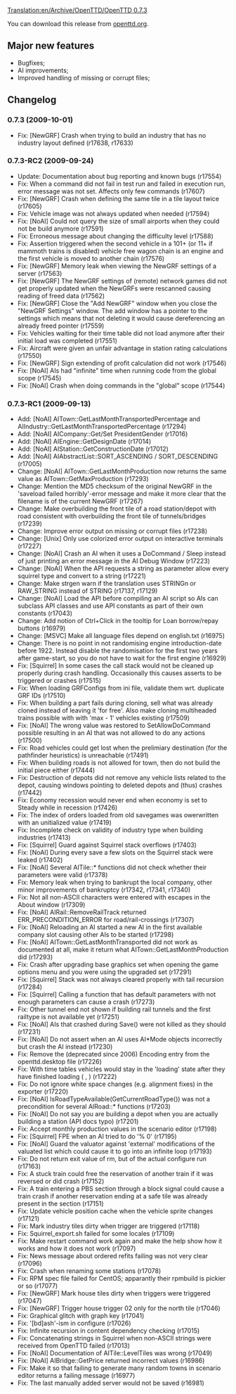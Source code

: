 [[Translation:en/Archive/OpenTTD/OpenTTD 0.7.3]]

{{en/Archive/OpenTTD/Navigation}}
{{en/Archive/OpenTTD/NaviPrevNext|prev=en/Archive/OpenTTD/OpenTTD 0.7.2|next=en/Archive/OpenTTD/OpenTTD 0.7.4|date=2009-10-01}}

You can download this release from [http://www.openttd.org/download-stable/0.7.3 openttd.org].

==Major new features==

* Bugfixes;
* AI improvements;
* Improved handling of missing or corrupt files;

==Changelog==

===0.7.3 (2009-10-01)===

* Fix: [NewGRF] Crash when trying to build an industry that has no industry layout defined {{en/Flyspray|3233}} (r17638, r17633)

===0.7.3-RC2 (2009-09-24)===

* Update: Documentation about bug reporting and known bugs (r17554)
* Fix: When a command did not fail in test run and failed in execution run, error message was not set. Affects only few commands (r17607)
* Fix: [NewGRF] Crash when defining the same tile in a tile layout twice {{en/Flyspray|3218}} (r17605)
* Fix: Vehicle image was not always updated when needed (r17594)
* Fix: [NoAI] Could not query the size of small airports when they could not be build anymore {{en/Flyspray|3212}} (r17591)
* Fix: Erroneous message about changing the difficulty level {{en/Flyspray|3220}} (r17588)
* Fix: Assertion triggered when the second vehicle in a 101+ (or 11+ if mammoth trains is disabled) vehicle free wagon chain is an engine and the first vehicle is moved to another chain {{en/Flyspray|3208}} (r17576)
* Fix: [NewGRF] Memory leak when viewing the NewGRF settings of a server (r17563)
* Fix: [NewGRF] The NewGRF settings of (remote) network games did not get properly updated when the NewGRFs were rescanned causing reading of freed data {{en/Flyspray|2972}} (r17562)
* Fix: [NewGRF] Close the "Add NewGRF" window when you close the "NewGRF Settings" window. The add window has a pointer to the settings which means that not deleting it would cause dereferencing an already freed pointer {{en/Flyspray|3206}} (r17559)
* Fix: Vehicles waiting for their time table did not load anymore after their initial load was completed {{en/Flyspray|3201}} (r17551)
* Fix: Aircraft were given an unfair advantage in station rating calculations (r17550)
* Fix: [NewGRF] Sign extending of profit calculation did not work (r17546)
* Fix: [NoAI] AIs had "infinite" time when running code from the global scope {{en/Flyspray|3202}} (r17545)
* Fix: [NoAI] Crash when doing commands in the "global" scope {{en/Flyspray|3202}} (r17544)

===0.7.3-RC1 (2009-09-13)===

* Add: [NoAI] AITown::GetLastMonthTransportedPercentage and AIIndustry::GetLastMonthTransportedPercentage (r17294)
* Add: [NoAI] AICompany::Get/Set PresidentGender (r17016)
* Add: [NoAI] AIEngine::GetDesignDate (r17014)
* Add: [NoAI] AIStation::GetConstructionDate (r17012)
* Add: [NoAI] AIAbstractList::SORT_ASCENDING / SORT_DESCENDING (r17005)
* Change: [NoAI] AITown::GetLastMonthProduction now returns the same value as AITown::GetMaxProduction (r17293)
* Change: Mention the MD5 checksum of the original NewGRF in the 'saveload failed horribly'-error message and make it more clear that the filename is of the current NewGRF {{en/Flyspray|3139}} (r17267)
* Change: Make overbuilding the front tile of a road station/depot with road consistent with overbuilding the front tile of tunnels/bridges {{en/Flyspray|2802}} (r17239)
* Change: Improve error output on missing or corrupt files (r17238)
* Change: [Unix] Only use colorized error output on interactive terminals (r17227)
* Change: [NoAI] Crash an AI when it uses a DoCommand / Sleep instead of just printing an error message in the AI Debug Window {{en/Flyspray|2980}} (r17223)
* Change: [NoAI] When the API requests a string as parameter allow every squirrel type and convert to a string {{en/Flyspray|3101}} (r17221)
* Change: Make strgen warn if the translation uses STRINGn or RAW_STRING instead of STRING (r17137, r17129)
* Change: [NoAI] Load the API before compiling an AI script so AIs can subclass API classes and use API constants as part of their own constants (r17043)
* Change: Add notion of Ctrl+Click in the tooltip for Loan borrow/repay buttons {{en/Flyspray|3066}} (r16979)
* Change: [MSVC] Make all language files depend on english.txt (r16975)
* Change: There is no point in not randomising engine introduction-date before 1922. Instead disable the randomisation for the first two years after game-start, so you do not have to wait for the first engine (r16929)
* Fix: [Squirrel] In some cases the call stack would not be cleaned up properly during crash handling. Occasionally this causes asserts to be triggered or crashes {{en/Flyspray|3189}} (r17515)
* Fix: When loading GRFConfigs from ini file, validate them wrt. duplicate GRF IDs {{en/Flyspray|3197}} (r17510)
* Fix: When building a part fails during cloning, sell what was already cloned instead of leaving it 'for free'. Also make cloning multiheaded trains possible with with 'max - 1' vehicles existing {{en/Flyspray|3196}} (r17509)
* Fix: [NoAI] The wrong value was restored to SetAllowDoCommand possible resulting in an AI that was not allowed to do any actions (r17500)
* Fix: Road vehicles could get lost when the prelimiary destination (for the pathfinder heuristics) is unreachable {{en/Flyspray|3188}} (r17491)
* Fix: When building roads is not allowed for town, then do not build the initial piece either {{en/Flyspray|3173}} (r17444)
* Fix: Destruction of depots did not remove any vehicle lists related to the depot, causing windows pointing to deleted depots and (thus) crashes {{en/Flyspray|3180}} (r17442)
* Fix: Economy recession would never end when economy is set to Steady while in recession (r17426)
* Fix: The index of orders loaded from old savegames was owerwritten with an unitialized value (r17419)
* Fix: Incomplete check on validity of industry type when building industries (r17413)
* Fix: [Squirrel] Guard against Squirrel stack overflows (r17403)
* Fix: [NoAI] During every save a few slots on the Squirrel stack were leaked (r17402)
* Fix: [NoAI] Several AITile::* functions did not check whether their parameters were valid (r17378)
* Fix: Memory leak when trying to bankrupt the local company, other minor improvements of bankruptcy (r17342, r17341, r17340)
* Fix: Not all non-ASCII characters were entered with escapes in the About window (r17309)
* Fix: [NoAI] AIRail::RemoveRailTrack returned ERR_PRECONDITION_ERROR for road/rail-crossings (r17307)
* Fix: [NoAI] Reloading an AI started a new AI in the first available company slot causing other AIs to be started {{en/Flyspray|3153}} (r17298)
* Fix: [NoAI] AITown::GetLastMonthTransported did not work as documented at all, make it return what AITown::GetLastMonthProduction did (r17293)
* Fix: Crash after upgrading base graphics set when opening the game options menu and you were using the upgraded set {{en/Flyspray|3147}} (r17291)
* Fix: [Squirrel] Stack was not always cleared properly with tail recursion (r17284)
* Fix: [Squirrel] Calling a function that has default parameters with not enough parameters can cause a crash (r17273)
* Fix: Other tunnel end not shown if building rail tunnels and the first railtype is not available yet {{en/Flyspray|3141}} (r17251)
* Fix: [NoAI] AIs that crashed during Save() were not killed as they should {{en/Flyspray|3134}} (r17231)
* Fix: [NoAI] Do not assert when an AI uses AI*Mode objects incorrectly but crash the AI instead (r17230)
* Fix: Remove the (deprecated since 2006) Encoding entry from the openttd.desktop file (r17226)
* Fix: With time tables vehicles would stay in the 'loading' state after they have finished loading ( {{en/Flyspray|3129}}, {{en/Flyspray|3130}} ) (r17222)
* Fix: Do not ignore white space changes (e.g. alignment fixes) in the exporter (r17220)
* Fix: [NoAI] IsRoadTypeAvailable(GetCurrentRoadType()) was not a precondition for several AIRoad::* functions (r17203)
* Fix: [NoAI] Do not say you are building a depot when you are actually building a station (API docs typo) (r17201)
* Fix: Accept monthly production values in the scenario editor {{en/Flyspray|2406}} (r17198)
* Fix: [Squirrel] FPE when an AI tried to do '% 0' (r17195)
* Fix: [NoAI] Guard the valuator against 'external' modifications of the valuated list which could cause it to go into an infinite loop {{en/Flyspray|3124}} (r17193)
* Fix: Do not return exit value of rm, but of the actual configure run (r17163)
* Fix: A stuck train could free the reservation of another train if it was reversed or did crash (r17152)
* Fix: A train entering a PBS section through a block signal could cause a train crash if another reservation ending at a safe tile was already present in the section {{en/Flyspray|3104}} (r17151)
* Fix: Update vehicle position cache when the vehicle sprite changes {{en/Flyspray|3060}} (r17121)
* Fix: Mark industry tiles dirty when trigger are triggered (r17118)
* Fix: Squirrel_export.sh failed for some locales (r17109)
* Fix: Make restart command work again and make the help show how it works and how it does not work {{en/Flyspray|3092}} (r17097)
* Fix: News message about ordered refits failing was not very clear {{en/Flyspray|3091}} (r17096)
* Fix: Crash when renaming some stations {{en/Flyspray|3082}} (r17078)
* Fix: RPM spec file failed for CentOS; apparantly their rpmbuild is pickier or so {{en/Flyspray|3024}} (r17077)
* Fix: [NewGRF] Mark house tiles dirty when triggers were triggered (r17047)
* Fix: [NewGRF] Trigger house trigger 02 only for the north tile {{en/Flyspray|3085}} (r17046)
* Fix: Graphical glitch with graph key {{en/Flyspray|3083}} (r17041)
* Fix: '[bd]ash'-ism in configure {{en/Flyspray|3076}} (r17026)
* Fix: Infinite recursion in content dependency checking {{en/Flyspray|3075}} (r17015)
* Fix: Concatenating strings in Squirrel when non-ASCII strings were received from OpenTTD failed {{en/Flyspray|3074}} (r17013)
* Fix: [NoAI] Documentation of AITile::LevelTiles was wrong (r17049)
* Fix: [NoAI] AIBridge::GetPrice returned incorrect values (r16986)
* Fix: Make it so that failing to generate many random towns in scenario editor returns a failing message {{en/Flyspray|3059}} (r16977)
* Fix: The last manually added server would not be saved {{en/Flyspray|3062}} (r16981)
